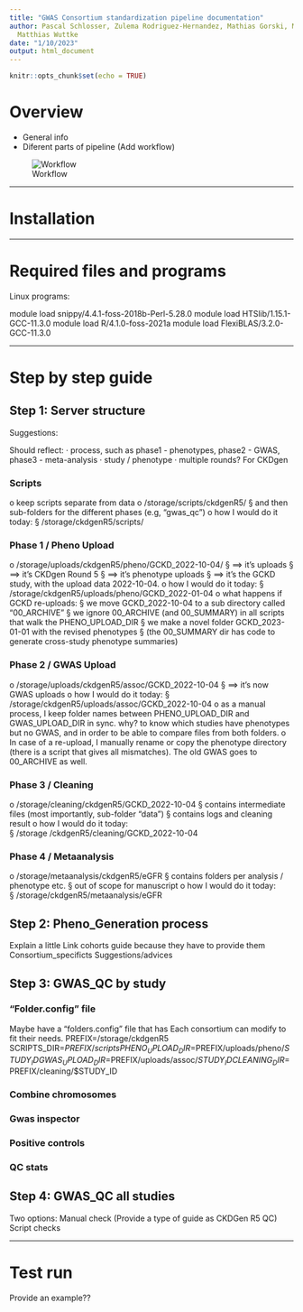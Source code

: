 ```yaml
---
title: "GWAS Consortium standardization pipeline documentation"
author: Pascal Schlosser, Zulema Rodriguez-Hernandez, Mathias Gorski, Maria Tellez,
  Matthias Wuttke
date: "1/10/2023"
output: html_document
---
```


```r
knitr::opts_chunk$set(echo = TRUE)
```

# **Overview**

- General info
- Diferent parts of pipeline (Add workflow)

![Workflow](Z:/ftp/zrodriguez/proyectos/GWAS_consortium_standardization_pipeline/workflow.png)

---

# **Installation**


---

# **Required files and programs**

Linux programs:

module load snippy/4.4.1-foss-2018b-Perl-5.28.0
module load HTSlib/1.15.1-GCC-11.3.0
module load R/4.1.0-foss-2021a
module load FlexiBLAS/3.2.0-GCC-11.3.0

---

# **Step by step guide**

## **Step 1: Server structure**
Suggestions:

Should reflect:
·        process, such as phase1 - phenotypes, phase2 - GWAS, phase3 - meta-analysis
·        study / phenotype
·        multiple rounds?
For CKDgen

### Scripts
o   keep scripts separate from data
o   /storage/scripts/ckdgenR5/
    §  and then sub-folders for the different phases (e.g, "gwas_qc")
o   how I would do it today:
    §  /storage/ckdgenR5/scripts/

### Phase 1 / Pheno Upload
o   /storage/uploads/ckdgenR5/pheno/GCKD_2022-10-04/
§  ==> it's uploads
§  ==> it's CKDgen Round 5
§  ==> it's phenotype uploads
§  ==> it's the GCKD study, with the upload data 2022-10-04.
o   how I would do it today:
§  /storage/ckdgenR5/uploads/pheno/GCKD_2022-01-04
o   what happens if GCKD re-uploads:
§  we move GCKD_2022-10-04 to a sub directory called "00_ARCHIVE"
§  we ignore 00_ARCHIVE (and 00_SUMMARY) in all scripts that walk the PHENO_UPLOAD_DIR
§  we make a novel folder GCKD_2023-01-01 with the revised phenotypes
§  (the 00_SUMMARY dir has code to generate cross-study phenotype summaries)


### Phase 2 / GWAS Upload

o   /storage/uploads/ckdgenR5/assoc/GCKD_2022-10-04
§  ==> it's now GWAS uploads
o   how I would do it today:
§  /storage/ckdgenR5/uploads/assoc/GCKD_2022-10-04
o   as a manual process, I keep folder names between PHENO_UPLOAD_DIR and GWAS_UPLOAD_DIR in sync. why? to know which studies have phenotypes but no GWAS, and in order to be able to compare files from both folders.
o   In case of a re-upload, I manually rename or copy the phenotype directory (there is a script that gives all mismatches). The old GWAS goes to 00_ARCHIVE as well.

### Phase 3 / Cleaning
o   /storage/cleaning/ckdgenR5/GCKD_2022-10-04
§  contains intermediate files (most importantly, sub-folder "data")
§  contains logs and cleaning result
o   how I would do it today:         	
§  /storage /ckdgenR5/cleaning/GCKD_2022-10-04

### Phase 4 / Metaanalysis
o   /storage/metaanalysis/ckdgenR5/eGFR
§  contains folders per analysis / phenotype etc.
§  out of scope for manuscript
o   how I would do it today:         	
§  /storage/ckdgenR5/metaanalysis/eGFR



## **Step 2: Pheno_Generation process**
Explain a little 
Link cohorts guide because they have to provide them
Consortium_specificts
Suggestions/advices


## **Step 3: GWAS_QC by study**

### "Folder.config" file
Maybe have a "folders.config" file that has
Each consortium can modify to fit their needs.
PREFIX=/storage/ckdgenR5
SCRIPTS_DIR=$PREFIX/scripts
PHENO_UPLOAD_DIR=$PREFIX/uploads/pheno/$STUDY_ID
GWAS_UPLOAD_DIR=$PREFIX/uploads/assoc/$STUDY_ID
CLEANING_DIR=$PREFIX/cleaning/$STUDY_ID
 

### Combine chromosomes

### Gwas inspector


### Positive controls


### QC stats


## **Step 4:  GWAS_QC all studies**
Two options:
Manual check (Provide a type of guide as CKDGen R5 QC)
Script checks

---

# **Test run**
Provide an example??
